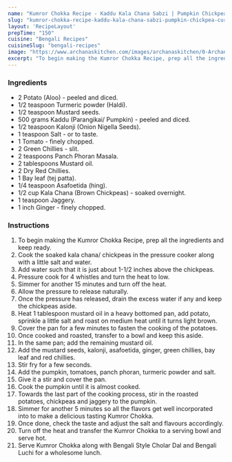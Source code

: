 ---
name: "Kumror Chokka Recipe - Kaddu Kala Chana Sabzi | Pumpkin Chickpea Curry"
slug: "kumror-chokka-recipe-kaddu-kala-chana-sabzi-pumpkin-chickpea-curry"
layout: 'RecipeLayout'
prepTime: "150"
cuisine: "Bengali Recipes"
cuisineSlug: "bengali-recipes"
image: "https://www.archanaskitchen.com/images/archanaskitchen/0-Archanas-Kitchen-Recipes/2020/Kumror_Chokka_Recipe_Pumpkin_Curry_With_Black_Chickpeas__2_1600.jpg"
excerpt: "To begin making the Kumror Chokka Recipe, prep all the ingredients and keep ready"
---

### Ingredients

- 2 Potato (Aloo) - peeled and diced.
- 1/2 teaspoon Turmeric powder (Haldi).
- 1/2 teaspoon Mustard seeds.
- 500 grams Kaddu (Parangikai/ Pumpkin) - peeled and diced.
- 1/2 teaspoon Kalonji (Onion Nigella Seeds).
- 1 teaspoon Salt - or to taste.
- 1 Tomato - finely chopped.
- 2 Green Chillies - slit.
- 2 teaspoons Panch Phoran Masala.
- 2 tablespoons Mustard oil.
- 2 Dry Red Chillies.
- 1 Bay leaf (tej patta).
- 1/4 teaspoon Asafoetida (hing).
- 1/2 cup Kala Chana (Brown Chickpeas) - soaked overnight.
- 1 teaspoon Jaggery.
- 1 inch Ginger - finely chopped.

### Instructions

1. To begin making the Kumror Chokka Recipe, prep all the ingredients and keep ready.
1. Cook the soaked kala chana/ chickpeas in the pressure cooker along with a little salt and water.
1. Add water such that it is just about 1-1/2 inches above the chickpeas.
1. Pressure cook for 4 whistles and turn the heat to low.
1. Simmer for another 15 minutes and turn off the heat.
1. Allow the pressure to release naturally.
1. Once the pressure has released, drain the excess water if any and keep the chickpeas aside.
1. Heat 1 tablespoon mustard oil in a heavy bottomed pan, add potato, sprinkle a little salt and roast on medium heat until it turns light brown.
1. Cover the pan for a few minutes to fasten the cooking of the potatoes.
1. Once cooked and roasted, transfer to a bowl and keep this aside.
1. In the same pan; add the remaining mustard oil.
1. Add the mustard seeds, kalonji, asafoetida, ginger, green chillies, bay leaf and red chillies.
1. Stir fry for a few seconds.
1. Add the pumpkin, tomatoes, panch phoran, turmeric powder and salt.
1. Give it a stir and cover the pan.
1. Cook the pumpkin until it is almost cooked.
1. Towards the last part of the cooking process, stir in the roasted potatoes, chickpeas and jaggery to the pumpkin.
1. Simmer for another 5 minutes so all the flavors get well incorporated into to make a delicious tasting Kumror Chokka.
1. Once done, check the taste and adjust the salt and flavours accordingly.
1. Turn off the heat and transfer the Kumror Chokka to a serving bowl and serve hot.
1. Serve Kumror Chokka along with Bengali Style Cholar Dal and Bengali Luchi for a wholesome lunch.
